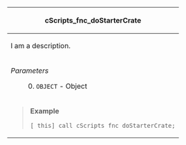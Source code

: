 {| style="width: 100%;"
! style="width: 100%;" scope="row" colspan="2"| cScripts_fnc_doStarterCrate
|-
| scope="row" colspan="2"| I am a description.
|-
|''Parameters''
: 0. <code>OBJECT</code> - Object
|''Returns''
* <code>BOOLEAN</code>
|-
| scope="row" colspan="2"| <blockquote>'''Example'''
<pre>
[_this] call cScripts_fnc_doStarterCrate;
</pre></blockquote>
|}

